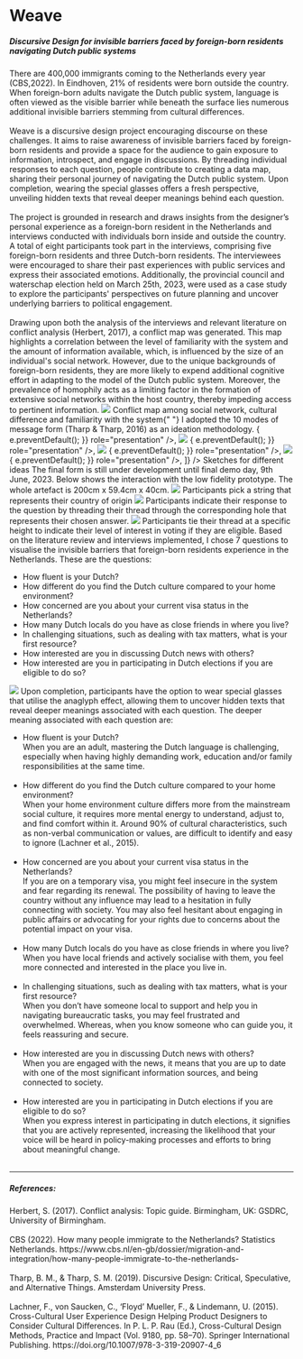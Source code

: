 
# Weave

<h5>
  Discursive Design for invisible barriers faced by foreign-born residents
  navigating Dutch public systems
</h5>

<Gap margin={200} />

<Title>
  <h3>Introduction</h3>
</Title>
<Text>
  There are 400,000 immigrants coming to the Netherlands every year (CBS,2022).
  In Eindhoven, 21% of residents were born outside the country. When
  foreign-born adults navigate the Dutch public system, language is often viewed
  as the visible barrier while beneath the surface lies numerous additional
  invisible barriers stemming from cultural differences.
  <br />
  <br />
  Weave is a discursive design project encouraging discourse on these challenges.
  It aims to raise awareness of invisible barriers faced by foreign-born residents
  and provide a space for the audience to gain exposure to information, introspect,
  and engage in discussions. By threading individual responses to each question,
  people contribute to creating a data map, sharing their personal journey of navigating
  the Dutch public system. Upon completion, wearing the special glasses offers a
  fresh perspective, unveiling hidden texts that reveal deeper meanings behind each
  question.
  <br />
  <br />
  The project is grounded in research and draws insights from the designer’s
  personal experience as a foreign-born resident in the Netherlands and
  interviews conducted with individuals born inside and outside the country.
</Text>

<Title>
  <h3>Research</h3>
</Title>
<Text>
  A total of eight participants took part in the interviews, comprising five
  foreign-born residents and three Dutch-born residents. The interviewees were
  encouraged to share their past experiences with public services and express
  their associated emotions. Additionally, the provincial council and waterschap
  election held on March 25th, 2023, were used as a case study to explore the
  participants' perspectives on future planning and uncover underlying barriers
  to political engagement.
  <br />
  <br />
  Drawing upon both the analysis of the interviews and relevant literature on conflict
  analysis (Herbert, 2017), a conflict map was generated. This map highlights a correlation
  between the level of familiarity with the system and the amount of information
  available, which, is influenced by the size of an individual's social network.
  However, due to the unique backgrounds of foreign-born residents, they are more
  likely to expend additional cognitive effort in adapting to the model of the Dutch
  public system. Moreover, the prevalence of homophily acts as a limiting factor
  in the formation of extensive social networks within the host country, thereby
  impeding access to pertinent information.
</Text>
<Images>
  <img src="../../../fmp/Asset.png" />
</Images>

<Annotation>
  Conflict map among social network, cultural difference and familiarity with
  the system{" "}
</Annotation>

<Title>
  <h3>Ideations</h3>
</Title>
<Text>
  I adopted the 10 modes of message form (Tharp & Tharp, 2016) as an ideation
  methodology.
</Text>
<AliceCarousel
  animationDuration="2000"
  infinite
  controlsStrategy="alternate"
  autoPlay
  mouseTracking
  disableButtonsControls
  items={[
    <img
      src="../../../fmp/idea3.png"
      onDragStart={(e) => {
        e.preventDefault();
      }}
      role="presentation"
    />,
    <img
      src="../../../fmp/idea1.png"
      onDragStart={(e) => {
        e.preventDefault();
      }}
      role="presentation"
    />,
    <img
      src="../../../fmp/idea2.png"
      onDragStart={(e) => {
        e.preventDefault();
      }}
      role="presentation"
    />,
    <img
      src="../../../fmp/idea4.png"
      onDragStart={(e) => {
        e.preventDefault();
      }}
      role="presentation"
    />,
  ]}
/>
<Annotation>Sketches for different ideas</Annotation>

<Title>
  <h3>Design</h3>
</Title>
<Text>
  The final form is still under development until final demo day, 9th June,
  2023. Below shows the interaction with the low fidelity prototype. The whole
  artefact is 200cm x 59.4cm x 40cm.
</Text>
<Images>
  <img src="../../../fmp/testing1.JPG" />
</Images>
<Annotation>
  Participants pick a string that represents their country of origin
</Annotation>
<Images>
  <img src="../../../fmp/testing2.JPG" />
</Images>
<Annotation>
  Participants indicate their response to the question by threading their thread
  through the corresponding hole that represents their chosen answer.
</Annotation>
<Images>
  <img src="../../../fmp/testing3.JPG" />
</Images>
<Annotation>
  Participants tie their thread at a specific height to indicate their level of
  interest in voting if they are eligible.
</Annotation>
<Text>
  Based on the literature review and interviews implemented, I chose 7 questions
  to visualise the invisible barriers that foreign-born residents experience in
  the Netherlands. These are the questions:
  <ul>
    <li>How fluent is your Dutch?</li>
    <li>
      How different do you find the Dutch culture compared to your home
      environment?
    </li>
    <li>
      How concerned are you about your current visa status in the Netherlands?
    </li>
    <li>
      How many Dutch locals do you have as close friends in where you live?
    </li>
    <li>
      In challenging situations, such as dealing with tax matters, what is your
      first resource?
    </li>
    <li>How interested are you in discussing Dutch news with others?</li>
    <li>
      How interested are you in participating in Dutch elections if you are
      eligible to do so?
    </li>
  </ul>
</Text>
<Images>
  <img src="../../../fmp/testing4.JPG" />
</Images>
<Annotation>
  Upon completion, participants have the option to wear special glasses that
  utilise the anaglyph effect, allowing them to uncover hidden texts that reveal
  deeper meanings associated with each question.
</Annotation>
<Text>
  The deeper meaning associated with each question are:
  <ul>
    <li>How fluent is your Dutch?</li> When you are an adult, mastering the
    Dutch language is challenging, especially when having highly demanding work,
    education and/or family responsibilities at the same time.
    <br />
    <br />
    <li>
      How different do you find the Dutch culture compared to your home
      environment?
    </li>
    When your home environment culture differs more from the mainstream social
    culture, it requires more mental energy to understand, adjust to, and find
    comfort within it. Around 90% of cultural characteristics, such as
    non-verbal communication or values, are difficult to identify and easy to
    ignore (Lachner et al., 2015).
    <br />
    <br />
    <li>
      How concerned are you about your current visa status in the Netherlands?
    </li>
    If you are on a temporary visa, you might feel insecure in the system and
    fear regarding its renewal. The possibility of having to leave the country
    without any influence may lead to a hesitation in fully connecting with
    society. You may also feel hesitant about engaging in public affairs or
    advocating for your rights due to concerns about the potential impact on
    your visa.
    <br />
    <br />
    <li>
      How many Dutch locals do you have as close friends in where you live?
    </li>
    When you have local friends and actively socialise with them, you feel more
    connected and interested in the place you live in.
    <br />
    <br />
    <li>
      In challenging situations, such as dealing with tax matters, what is your
      first resource?
    </li>
    When you don’t have someone local to support and help you in navigating
    bureaucratic tasks, you may feel frustrated and overwhelmed. Whereas, when
    you know someone who can guide you, it feels reassuring and secure.
    <br />
    <br />
    <li>How interested are you in discussing Dutch news with others?</li>
    When you are engaged with the news, it means that you are up to date with
    one of the most significant information sources, and being connected to
    society.
    <br />
    <br />
    <li>
      How interested are you in participating in Dutch elections if you are
      eligible to do so?
    </li>
    When you express interest in participating in dutch elections, it signifies
    that you are actively represented, increasing the likelihood that your voice
    will be heard in policy-making processes and efforts to bring about
    meaningful change.
    <br />
    <br />
  </ul>
</Text>

<Gap margin={100} />
<hr />

##### References:

<div>
  Herbert, S. (2017). Conflict analysis: Topic guide. Birmingham, UK: GSDRC,
  University of Birmingham.
</div>
<br />
<div>
  CBS (2022). How many people immigrate to the Netherlands? Statistics
  Netherlands.
  https://www.cbs.nl/en-gb/dossier/migration-and-integration/how-many-people-immigrate-to-the-netherlands-
</div>
<br />
<div>
  Tharp, B. M., & Tharp, S. M. (2019). Discursive Design: Critical, Speculative,
  and Alternative Things. Amsterdam University Press.
</div>
<br />
<div>
  Lachner, F., von Saucken, C., ‘Floyd’ Mueller, F., & Lindemann, U. (2015).
  Cross-Cultural User Experience Design Helping Product Designers to Consider
  Cultural Differences. In P. L. P. Rau (Ed.), Cross-Cultural Design Methods,
  Practice and Impact (Vol. 9180, pp. 58–70). Springer International Publishing.
  https://doi.org/10.1007/978-3-319-20907-4_6
</div>
